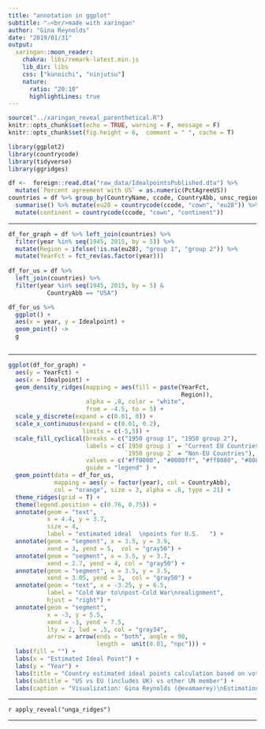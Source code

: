 ```yaml
---
title: "annotation in ggplot"
subtitle: "⚔<br/>made with xaringan"
author: "Gina Reynolds"
date: "2019/01/31"
output:
  xaringan::moon_reader:
    chakra: libs/remark-latest.min.js
    lib_dir: libs
    css: ["kunoichi", "ninjutsu"]
    nature:
      ratio: "20:10"
      highlightLines: true
---
```




```r

source("../xaringan_reveal_parenthetical.R")
knitr::opts_chunk$set(echo = TRUE, warning = F, message = F)
knitr::opts_chunk$set(fig.height = 6,  comment = " ", cache = T)

```


```r
library(ggplot2)
library(countrycode)
library(tidyverse)
library(ggridges)

df <-  foreign::read.dta("raw_data/IdealpointsPublished.dta") %>% 
  mutate(`Percent agreement with US` = as.numeric(PctAgreeUS))
countries = df %>% group_by(CountryName, ccode, CountryAbb, unsc_region) %>% 
  summarise() %>% mutate(eu28 = countrycode(ccode, "cown", "eu28")) %>% 
  mutate(continent = countrycode(ccode, "cown", "continent"))
```



---

```r
df_for_graph = df %>% left_join(countries) %>% 
  filter(year %in% seq(1945, 2015, by = 5)) %>% 
  mutate(Region = ifelse(!is.na(eu28), "group 1", "group 2")) %>% 
  mutate(YearFct = fct_rev(as.factor(year))) 
  
df_for_us = df %>% 
  left_join(countries) %>%
  filter(year %in% seq(1945, 2015, by = 5) & 
           CountryAbb == "USA")

df_for_us %>% 
  ggplot() +
  aes(x = year, y = Idealpoint) +
  geom_point() ->
  g



```  



---

```r
ggplot(df_for_graph) +
  aes(y = YearFct) +
  aes(x = Idealpoint) +
  geom_density_ridges(mapping = aes(fill = paste(YearFct, 
                                                 Region)), 
                      alpha = .8, color = "white", 
                      from = -4.5, to = 5) +
  scale_y_discrete(expand = c(0.01, 0)) +
  scale_x_continuous(expand = c(0.01, 0.2), 
                     limits = c(-5,5)) +
  scale_fill_cyclical(breaks = c("1950 group 1", "1950 group 2"), 
                      labels = c(`1950 group 1` = "Current EU Countries", 
                                 `1950 group 2` = "Non-EU Countries"), 
                      values = c("#ff0000", "#0000ff", "#ff8080", "#8080ff"), 
                      guide = "legend" ) +
  geom_point(data = df_for_us, 
             mapping = aes(y = factor(year), col = CountryAbb), 
             col = "orange", size = 3, alpha = .6, type = 21) +
  theme_ridges(grid = T) +
  theme(legend.position = c(0.76, 0.75)) +
  annotate(geom = "text", 
           x = 4.4, y = 3.7, 
           size = 4,
           label = "estimated ideal  \npoints for U.S.   ") +
  annotate(geom = "segment", x = 3.5, y = 3.9, 
           xend = 3, yend = 5,  col = "gray50") +
  annotate(geom = "segment", x = 3.5, y = 3.7, 
           xend = 2.7, yend = 4, col = "gray50") +
  annotate(geom = "segment", x = 3.5, y = 3.5, 
           xend = 3.05, yend = 3,  col = "gray50") +
  annotate(geom = "text", x = -3.25, y = 6.5, 
           label = "Cold War to\npost-Cold War\nrealignment", 
           hjust = "right") +
  annotate(geom = "segment", 
           x = -3, y = 5.5, 
           xend = -3, yend = 7.5, 
           lty = 2, lwd = .5, col = "gray34", 
           arrow = arrow(ends = "both", angle = 90, 
                         length =  unit(0.01, "npc"))) +
  labs(fill = "") +
  labs(x = "Estimated Ideal Point") +
  labs(y = "Year") +
  labs(title = "Country estimated ideal points calculation based on voting in the UN General Assembly") +
  labs(subtitle = "US vs EU (includes UK) vs other UN member") +
  labs(caption = "Visualization: Gina Reynolds (@evamaerey)\nEstimation: Voeten, Strezhnev, and Bailey, 2009") 
```



---

`r apply_reveal("unga_ridges")`

---

